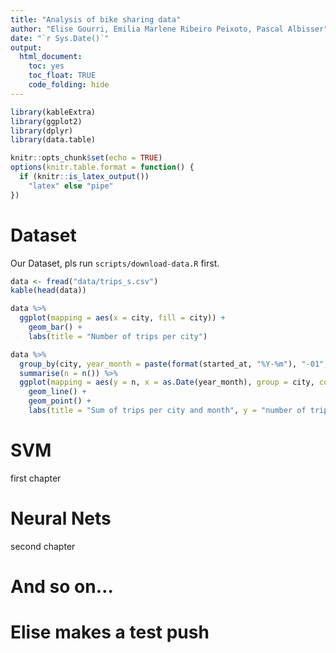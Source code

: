 ```yaml
---
title: "Analysis of bike sharing data"
author: "Elise Gourri, Emilia Marlene Ribeiro Peixoto, Pascal Albisser"
date: "`r Sys.Date()`"
output: 
  html_document:
    toc: yes
    toc_float: TRUE
    code_folding: hide
---
```


```r
library(kableExtra)
library(ggplot2)
library(dplyr)
library(data.table)
```

```r
knitr::opts_chunk$set(echo = TRUE)
options(knitr.table.format = function() {
  if (knitr::is_latex_output())
    "latex" else "pipe"
})
```

# Dataset

Our Dataset, pls run `scripts/download-data.R` first.

```r
data <- fread("data/trips_s.csv")
kable(head(data))
```


```r
data %>% 
  ggplot(mapping = aes(x = city, fill = city)) + 
    geom_bar() +
    labs(title = "Number of trips per city")
```




```r
data %>% 
  group_by(city, year_month = paste(format(started_at, "%Y-%m"), "-01", sep="")) %>% 
  summarise(n = n()) %>% 
  ggplot(mapping = aes(y = n, x = as.Date(year_month), group = city, colour = city)) + 
    geom_line() +
    geom_point() +
    labs(title = "Sum of trips per city and month", y = "number of trips", x = "")
```


# SVM

first chapter

# Neural Nets

second chapter

# And so on...

# Elise makes a test push